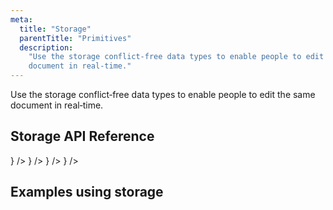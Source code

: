 ```yaml
---
meta:
  title: "Storage"
  parentTitle: "Primitives"
  description:
    "Use the storage conflict‑free data types to enable people to edit the same
    document in real‑time."
---
```


Use the storage conflict‑free data types to enable people to edit the same
document in real‑time.

## Storage API Reference

<ListGrid columns={3}>
  <DocsCard
    type="technology"
    title="JavaScript"
    href="/docs/api-reference/liveblocks-client#Storage"
    description="@liveblocks/client"
    visual={<DocsJavascriptIcon />}
  />
  <DocsCard
    type="technology"
    title="React"
    href="/docs/api-reference/liveblocks-react#Storage"
    description="@liveblocks/react"
    visual={<DocsReactIcon />}
  />
  <DocsCard
    type="technology"
    title="Redux"
    href="/docs/api-reference/liveblocks-redux#enhancer-option-storage-mapping"
    description="@liveblocks/redux"
    visual={<DocsReduxIcon />}
  />
  <DocsCard
    type="technology"
    title="Zustand"
    href="/docs/api-reference/liveblocks-zustand#middleware-option-storage-mapping"
    description="@liveblocks/zustand"
    visual={
      <img
        alt=""
        src="/images/docs/zustand.png"
        width={24}
        height={24}
        loading="lazy"
      />
    }
  />
</ListGrid>

## Examples using storage

<ListGrid columns={2}>
  <ExampleCard
    example={{
      title: "Collaborative Todo List",
      slug: "collaborative-todo-list",
      image: "/images/examples/thumbnails/live-cursors-chat.jpg",
    }}
    openInNewWindow
  />
  <ExampleCard
    example={{
      title: "Collaborative Block Text Editor",
      slug: "block-text-editor-advanced",
      image: "/images/examples/thumbnails/block-text-editor-advanced.jpg",
      advanced: true,
    }}
    openInNewWindow
  />
  <ExampleCard
    example={{
      title: "Collaborative Spreadsheet",
      slug: "collaborative-spreadsheet-advanced",
      image:
        "/images/examples/thumbnails/collaborative-spreadsheet-advanced.jpg",
      advanced: true,
    }}
    openInNewWindow
  />
  <ExampleCard
    example={{
      title: "Collaborative Whiteboard",
      slug: "collaborative-whiteboard-advanced",
      image:
        "/images/examples/thumbnails/collaborative-whiteboard-advanced.jpg",
      advanced: true,
    }}
    openInNewWindow
  />
</ListGrid>
